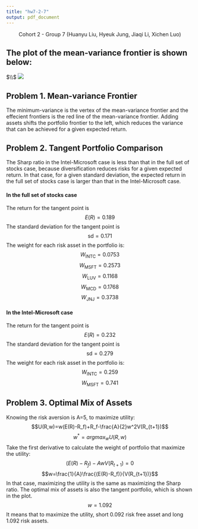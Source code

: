 ```yaml
---
title: "hw7-2-7"
output: pdf_document
---
```


$$\text{Cohort 2 - Group 7 (Huanyu Liu, Hyeuk Jung, Jiaqi Li, Xichen Luo)}$$

## The plot of the mean-variance frontier is shown below:
$\\$
![](Rplot_hyeuk.png)

## Problem 1. Mean-variance Frontier

The minimum-variance is the vertex of the mean-variance frontier and the effecient frontiers is the red line of the mean-variance frontier. Adding assets shifts the portfolio frontier to the left, which reduces the variance that can be achieved for a given expected return.

## Problem 2. Tangent Portfolio Comparison

The Sharp ratio in the Intel-Microsoft case is less than that in the full set of stocks case, because diversification reduces risks for a given expected return. In that case, for a given standard deviation, the expected return in the full set of stocks case is larger than that in the Intel-Microsoft case.

#### In the full set of stocks case 

The return for the tangent point is 
$$E(R)=0.189$$
The standard deviation for the tangent point is 
$$\text{sd}=0.171$$
The weight for each risk asset in the portfolio is:
$$W_\text{INTC}=0.0753$$
$$W_\text{MSFT}=0.2573$$
$$W_\text{LUV}=0.1168$$
$$W_\text{MCD}=0.1768$$
$$W_\text{JNJ}=0.3738$$

#### In the Intel-Microsoft case  

The return for the tangent point is 
$$E(R)=0.232$$
The standard deviation for the tangent point is 
$$\text{sd}=0.279$$
The weight for each risk asset in the portfolio is:
$$W_\text{INTC}=0.259$$
$$W_\text{MSFT}=0.741$$

## Problem 3. Optimal Mix of Assets

Knowing the risk aversion is A=5, to maximize utility:
$$U(R,w)=w(E(R)-R_f)+R_f-\frac{A}{2}w^2V(R_{t+1})$$
$$w^*=argmax_wU(R,w)$$
Take the first derivative to calculate the weight of portfolio that maximize the utility:
$$(E(R)-R_f)-AwV(R_{t+1})=0$$
$$w=\frac{1}{A}\frac{(E(R)-R_f)}{V(R_{t+1})}$$
In that case, maximizing the utility is the same as maximizing the Sharp ratio. The optimal mix of assets is also the tangent portfolio, which is shown in the plot.
$$w=1.092$$
It means that to maximize the utility, short 0.092 risk free asset and long 1.092 risk assets.